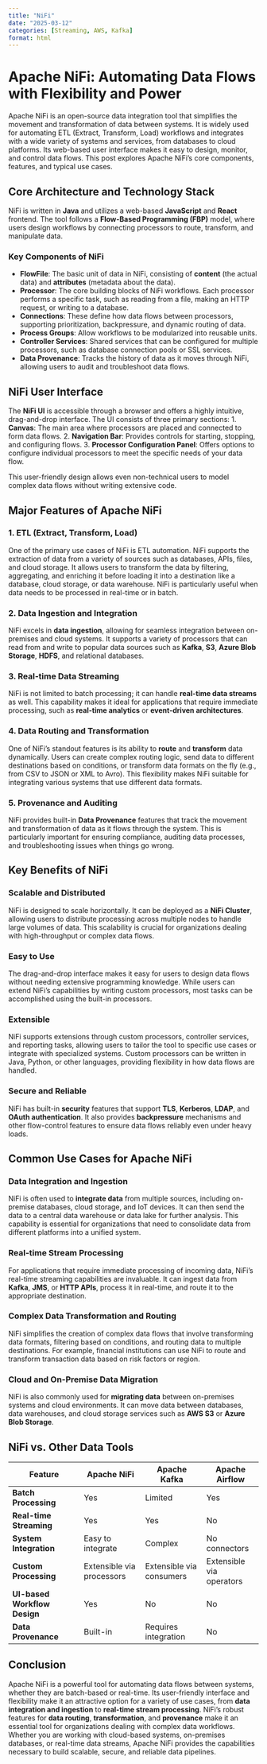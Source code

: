 ```yaml
---
title: "NiFi"
date: "2025-03-12"
categories: [Streaming, AWS, Kafka]
format: html
---
```


# Apache NiFi: Automating Data Flows with Flexibility and Power

Apache NiFi is an open-source data integration tool that simplifies the movement and transformation of data between systems. It is widely used for automating ETL (Extract, Transform, Load) workflows and integrates with a wide variety of systems and services, from databases to cloud platforms. Its web-based user interface makes it easy to design, monitor, and control data flows. This post explores Apache NiFi's core components, features, and typical use cases.

## Core Architecture and Technology Stack

NiFi is written in **Java** and utilizes a web-based **JavaScript** and **React** frontend. The tool follows a **Flow-Based Programming (FBP)** model, where users design workflows by connecting processors to route, transform, and manipulate data.

### Key Components of NiFi

- **FlowFile**: The basic unit of data in NiFi, consisting of **content** (the actual data) and **attributes** (metadata about the data).
- **Processor**: The core building blocks of NiFi workflows. Each processor performs a specific task, such as reading from a file, making an HTTP request, or writing to a database.
- **Connections**: These define how data flows between processors, supporting prioritization, backpressure, and dynamic routing of data.
- **Process Groups**: Allow workflows to be modularized into reusable units.
- **Controller Services**: Shared services that can be configured for multiple processors, such as database connection pools or SSL services.
- **Data Provenance**: Tracks the history of data as it moves through NiFi, allowing users to audit and troubleshoot data flows.

## NiFi User Interface

The **NiFi UI** is accessible through a browser and offers a highly intuitive, drag-and-drop interface. The UI consists of three primary sections:
1. **Canvas**: The main area where processors are placed and connected to form data flows.
2. **Navigation Bar**: Provides controls for starting, stopping, and configuring flows.
3. **Processor Configuration Panel**: Offers options to configure individual processors to meet the specific needs of your data flow.

This user-friendly design allows even non-technical users to model complex data flows without writing extensive code.

## Major Features of Apache NiFi

### 1. ETL (Extract, Transform, Load)

One of the primary use cases of NiFi is ETL automation. NiFi supports the extraction of data from a variety of sources such as databases, APIs, files, and cloud storage. It allows users to transform the data by filtering, aggregating, and enriching it before loading it into a destination like a database, cloud storage, or data warehouse. NiFi is particularly useful when data needs to be processed in real-time or in batch.

### 2. Data Ingestion and Integration

NiFi excels in **data ingestion**, allowing for seamless integration between on-premises and cloud systems. It supports a variety of processors that can read from and write to popular data sources such as **Kafka**, **S3**, **Azure Blob Storage**, **HDFS**, and relational databases.

### 3. Real-time Data Streaming

NiFi is not limited to batch processing; it can handle **real-time data streams** as well. This capability makes it ideal for applications that require immediate processing, such as **real-time analytics** or **event-driven architectures**.

### 4. Data Routing and Transformation

One of NiFi’s standout features is its ability to **route** and **transform** data dynamically. Users can create complex routing logic, send data to different destinations based on conditions, or transform data formats on the fly (e.g., from CSV to JSON or XML to Avro). This flexibility makes NiFi suitable for integrating various systems that use different data formats.

### 5. Provenance and Auditing

NiFi provides built-in **Data Provenance** features that track the movement and transformation of data as it flows through the system. This is particularly important for ensuring compliance, auditing data processes, and troubleshooting issues when things go wrong.

## Key Benefits of NiFi

### Scalable and Distributed

NiFi is designed to scale horizontally. It can be deployed as a **NiFi Cluster**, allowing users to distribute processing across multiple nodes to handle large volumes of data. This scalability is crucial for organizations dealing with high-throughput or complex data flows.

### Easy to Use

The drag-and-drop interface makes it easy for users to design data flows without needing extensive programming knowledge. While users can extend NiFi’s capabilities by writing custom processors, most tasks can be accomplished using the built-in processors.

### Extensible

NiFi supports extensions through custom processors, controller services, and reporting tasks, allowing users to tailor the tool to specific use cases or integrate with specialized systems. Custom processors can be written in Java, Python, or other languages, providing flexibility in how data flows are handled.

### Secure and Reliable

NiFi has built-in **security** features that support **TLS**, **Kerberos**, **LDAP**, and **OAuth authentication**. It also provides **backpressure** mechanisms and other flow-control features to ensure data flows reliably even under heavy loads.

## Common Use Cases for Apache NiFi

### Data Integration and Ingestion

NiFi is often used to **integrate data** from multiple sources, including on-premise databases, cloud storage, and IoT devices. It can then send the data to a central data warehouse or data lake for further analysis. This capability is essential for organizations that need to consolidate data from different platforms into a unified system.

### Real-time Stream Processing

For applications that require immediate processing of incoming data, NiFi’s real-time streaming capabilities are invaluable. It can ingest data from **Kafka**, **JMS**, or **HTTP APIs**, process it in real-time, and route it to the appropriate destination.

### Complex Data Transformation and Routing

NiFi simplifies the creation of complex data flows that involve transforming data formats, filtering based on conditions, and routing data to multiple destinations. For example, financial institutions can use NiFi to route and transform transaction data based on risk factors or region.

### Cloud and On-Premise Data Migration

NiFi is also commonly used for **migrating data** between on-premises systems and cloud environments. It can move data between databases, data warehouses, and cloud storage services such as **AWS S3** or **Azure Blob Storage**.

## NiFi vs. Other Data Tools

| Feature                         | Apache NiFi                 | Apache Kafka                | Apache Airflow            |
|----------------------------------|-----------------------------|-----------------------------|---------------------------|
| **Batch Processing**             | Yes                         | Limited                     | Yes                       |
| **Real-time Streaming**          | Yes                         | Yes                         | No                        |
| **System Integration**           | Easy to integrate           | Complex                     | No connectors             |
| **Custom Processing**            | Extensible via processors   | Extensible via consumers    | Extensible via operators  |
| **UI-based Workflow Design**     | Yes                         | No                          | No                        |
| **Data Provenance**              | Built-in                    | Requires integration        | No                        |

## Conclusion

Apache NiFi is a powerful tool for automating data flows between systems, whether they are batch-based or real-time. Its user-friendly interface and flexibility make it an attractive option for a variety of use cases, from **data integration and ingestion** to **real-time stream processing**. NiFi's robust features for **data routing**, **transformation**, and **provenance** make it an essential tool for organizations dealing with complex data workflows. Whether you are working with cloud-based systems, on-premises databases, or real-time data streams, Apache NiFi provides the capabilities necessary to build scalable, secure, and reliable data pipelines.